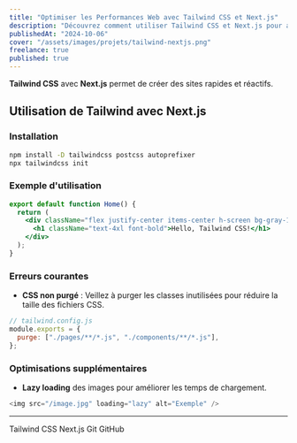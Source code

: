 ```yaml
---
title: "Optimiser les Performances Web avec Tailwind CSS et Next.js"
description: "Découvrez comment utiliser Tailwind CSS et Next.js pour améliorer la performance et la réactivité de vos sites web."
publishedAt: "2024-10-06"
cover: "/assets/images/projets/tailwind-nextjs.png"
freelance: true
published: true
---
```


**Tailwind CSS** avec **Next.js** permet de créer des sites rapides et réactifs.

## Utilisation de Tailwind avec Next.js

### Installation

```bash
npm install -D tailwindcss postcss autoprefixer
npx tailwindcss init
```

### Exemple d'utilisation

```jsx
export default function Home() {
  return (
    <div className="flex justify-center items-center h-screen bg-gray-100">
      <h1 className="text-4xl font-bold">Hello, Tailwind CSS!</h1>
    </div>
  );
}
```

### Erreurs courantes

- **CSS non purgé** : Veillez à purger les classes inutilisées pour réduire la taille des fichiers CSS.

```js
// tailwind.config.js
module.exports = {
  purge: ["./pages/**/*.js", "./components/**/*.js"],
};
```

### Optimisations supplémentaires

- **Lazy loading** des images pour améliorer les temps de chargement.

```js
<img src="/image.jpg" loading="lazy" alt="Exemple" />
```

---

<div className="flex gap-4 w-full flex-wrap no-underline ">
  <MdxTag href="https://tailwindcss.com/">Tailwind CSS</MdxTag>
  <MdxTag href="https://nextjs.org/">Next.js</MdxTag>
  <MdxTag href="https://git-scm.com/doc">Git</MdxTag>
  <MdxTag href="https://docs.github.com/">GitHub</MdxTag>
</div>
